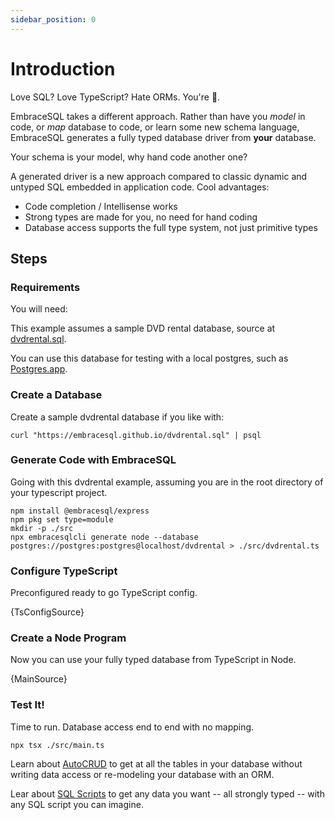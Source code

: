 ```yaml
---
sidebar_position: 0
---
```



# Introduction

Love SQL? Love TypeScript? Hate ORMs. You're 🏡.

EmbraceSQL takes a different approach. Rather than have you *model* in code, 
or *map* database to code, or learn some new schema language, 
EmbraceSQL generates a fully typed database driver from **your** database.

Your schema is your model, why hand code another one?

A generated driver is a new approach compared to classic dynamic and untyped
SQL embedded in application code. Cool advantages:
* Code completion / Intellisense works
* Strong types are made for you, no need for hand coding
* Database access supports the full type system, not just primitive types


## Steps

### Requirements

You will need:

This example assumes a sample DVD rental database, source at [dvdrental.sql](/dvdrental.sql).

You can use this database for testing with a local postgres, such as [Postgres.app](https://postgresapp.com).

### Create a Database

Create a sample dvdrental database if you like with:

```shell
curl "https://embracesql.github.io/dvdrental.sql" | psql
```

### Generate Code with EmbraceSQL

Going with this dvdrental example, assuming you are in the root directory
of your typescript project.

```shell
npm install @embracesql/express
npm pkg set type=module
mkdir -p ./src
npx embracesqlcli generate node --database postgres://postgres:postgres@localhost/dvdrental > ./src/dvdrental.ts

```

### Configure TypeScript

Preconfigured ready to go TypeScript config.

<CodeBlock language="json" title="tsconfig.json">
  {TsConfigSource}
</CodeBlock>

### Create a Node Program

Now you can use your fully typed database from TypeScript in Node.

<CodeBlock language="typescript" title="./src/main.ts">
  {MainSource}
</CodeBlock>

### Test It!

Time to run. Database access end to end with no mapping.


```shell
npx tsx ./src/main.ts
```

Learn about [AutoCRUD](./autocrud.mdx) to get at all the tables in your database
without writing data access or re-modeling your database with an ORM.

Lear about [SQL Scripts](./sql.mdx) to get any data you want -- all strongly typed
 -- with any SQL script you can imagine.
